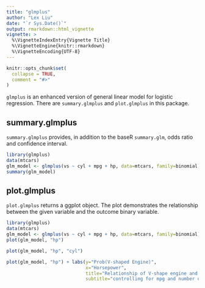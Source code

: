 ```yaml
---
title: "glmplus"
author: "Lex Liu"
date: "`r Sys.Date()`"
output: rmarkdown::html_vignette
vignette: >
  %\VignetteIndexEntry{Vignette Title}
  %\VignetteEngine{knitr::rmarkdown}
  %\VignetteEncoding{UTF-8}
---
```


```r
knitr::opts_chunk$set(
  collapse = TRUE,
  comment = "#>"
)
```

`glmplus` is an enhanced version of general linear model for logistic regression. There are `summary.glmplus` and `plot.glmplus` in this package.

## summary.glmplus

`summary.glmplus` provides, in addition to the baseR `summary.glm`, odds ratio and confidence interval.
```r
library(glmplus)
data(mtcars)
glm_model <- glmplus(vs ~ cyl + mpg + hp, data=mtcars, family=binomial)
summary(glm_model)
```

## plot.glmplus

`plot.glmplus` returns a ggplot object. The plot demonstrates the relationship between the given variable and the outcome binary variable.
```r
library(glmplus)
data(mtcars)
glm_model <- glmplus(vs ~ cyl + mpg + hp, data=mtcars, family=binomial)
plot(glm_model, "hp")
```

```r
plot(glm_model, "hp", "cyl")
```

```r
plot(glm_model, "hp") + labs(y="Prob(V-shaped Engine)", 
                             x="Horsepower", 
                             title="Relationship of V-shape engine and horsepower",
                             subtitle="controlling for mpg and number of cylinders")
```


